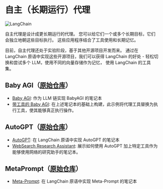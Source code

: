 # 自主（长期运行）代理

![LangChain](https://pica.zhimg.com/50/v2-56e8bbb52aa271012541c1fe1ceb11a2_r.gif 'LangChain中文网')



自主代理是设计成更长期运行的代理。
您可以给它们一个或多个长期目标，它们会独立地朝这些目标执行。
这些应用程序结合了工具使用和长期记忆。

目前，自主代理还处于实验阶段，基于其他开源项目开发而来。
通过在 LangChain 原语中实现这些开源项目，我们可以获得 LangChain 的好处 - 
轻松切换和尝试多个 LLM，使用不同的向量存储作为记忆，
使用 LangChain 的工具集。

## Baby AGI（[原始仓库](https://github.com/yoheinakajima/babyagi)）

- [Baby AGI](./autonomous_agents/baby_agi.html): 作为 LLM 链实现 BabyAGI 的笔记本
- [带工具的 Baby AGI](./autonomous_agents/baby_agi_with_agent.html): 在上述笔记本的基础上构建，此示例将代理工具替换为执行工具，使其能够真正执行操作。


## AutoGPT（[原始仓库](https://github.com/Significant-Gravitas/Auto-GPT)）
- [AutoGPT](./autonomous_agents/autogpt.html): 在 LangChain 原语中实现 AutoGPT 的笔记本
- [WebSearch Research Assistant](./autonomous_agents/marathon_times.html): 展示如何使用 AutoGPT 加上特定工具作为能够使用网络的研究助手的笔记本。

## MetaPrompt（[原始仓库](https://github.com/ngoodman/metaprompt)）
- [Meta-Prompt](./autonomous_agents/meta_prompt.html): 在 LangChain 原语中实现 Meta-Prompt 的笔记本
